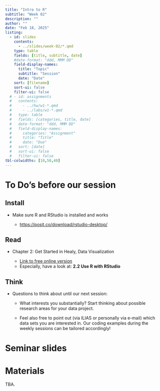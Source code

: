 ```yaml
---
title: "Intro to R"
subtitle: "Week 02"
description: ""
author: ""
date: "Feb 18, 2025"
listing:
  - id: slides
    contents:
      - ../slides/week-02/*.qmd
    type: table
    fields: [title, subtitle, date]
    #date-format: "ddd, MMM DD"
    field-display-names:
      title: "Topic"
      subtitle: "Session"
      date: "Date"
    sort: [filename]
    sort-ui: false
    filter-ui: false
  # - id: assignments
  #   contents:
  #     - ../hw/w1-*.qmd
  #     - ../labs/w1-*.qmd
  #   type: table
  #   fields: [categories, title, date]
  #   date-format: "ddd, MMM DD"
  #   field-display-names:
  #     categories: "Assignment"
  #     title: "Title"
  #     date: "Due"
  #   sort: [date]
  #   sort-ui: false
  #   filter-ui: false
tbl-colwidths: [10,50,40]
---
```


# To Do's before our session

::: panel-tabset
## Install

-   Make sure R and RStudio is installed and works

    -   <https://posit.co/download/rstudio-desktop/>


## Read

-   Chapter 2: Get Started in Healy, Data Visualization

    -   [Link to free online version](https://socviz.co/gettingstarted.html#gettingstarted)
    -   Especially, have a look at: **2.2 Use R with RStudio**

## Think

-   Questions to think about until our next session:

    -   What interests you substantially? Start thinking about possible research areas for your data project.

    -   Feel also free to point out (via ILIAS or personally via e-mail) which data sets you are interested in. Our coding examples during the weekly sessions can be tailored accordingly!
:::

# Seminar slides

::: {#slides}
:::

# Materials

TBA.

